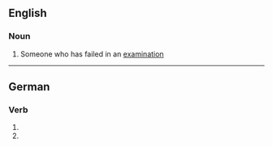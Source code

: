 ==English==

===Noun===
{{en-noun}}

# Someone who has failed in an [[examination]]

----

==German==

===Verb===
{{head|de|verb form}}

# {{de-verb form of|flunkern|1|s|g}}
# {{de-verb form of|flunkern|i|s}}
